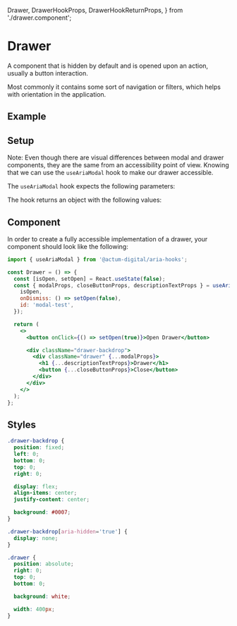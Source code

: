   Drawer,
  DrawerHookProps,
  DrawerHookReturnProps,
} from './drawer.component';

<Meta title="Aria Component/Drawer" />

# Drawer

A component that is hidden by default and is opened upon an action, usually a button interaction.

Most commonly it contains some sort of navigation or filters, which helps with orientation in the application.

## Example

<Canvas>
  <Drawer />
</Canvas>

## Setup

Note: Even though there are visual differences between modal and drawer components, they are the same from an accessibility point of view. Knowing that we can use the `useAriaModal` hook to make our drawer accessible.

The `useAriaModal` hook expects the following parameters:

<ArgsTable of={DrawerHookProps} sort="requiredFirst" />

The hook returns an object with the following values:

<ArgsTable of={DrawerHookReturnProps} />

## Component

In order to create a fully accessible implementation of a drawer, your component should look like the following:

```jsx
import { useAriaModal } from '@actum-digital/aria-hooks';

const Drawer = () => {
  const [isOpen, setOpen] = React.useState(false);
  const { modalProps, closeButtonProps, descriptionTextProps } = useAriaModal({
    isOpen,
    onDismiss: () => setOpen(false),
    id: 'modal-test',
  });

  return (
    <>
      <button onClick={() => setOpen(true)}>Open Drawer</button>

      <div className="drawer-backdrop">
        <div className="drawer" {...modalProps}>
          <h1 {...descriptionTextProps}>Drawer</h1>
          <button {...closeButtonProps}>Close</button>
        </div>
      </div>
    </>
  );
};
```

## Styles

```css
.drawer-backdrop {
  position: fixed;
  left: 0;
  bottom: 0;
  top: 0;
  right: 0;

  display: flex;
  align-items: center;
  justify-content: center;

  background: #0007;
}

.drawer-backdrop[aria-hidden='true'] {
  display: none;
}

.drawer {
  position: absolute;
  right: 0;
  top: 0;
  bottom: 0;

  background: white;

  width: 400px;
}
```
